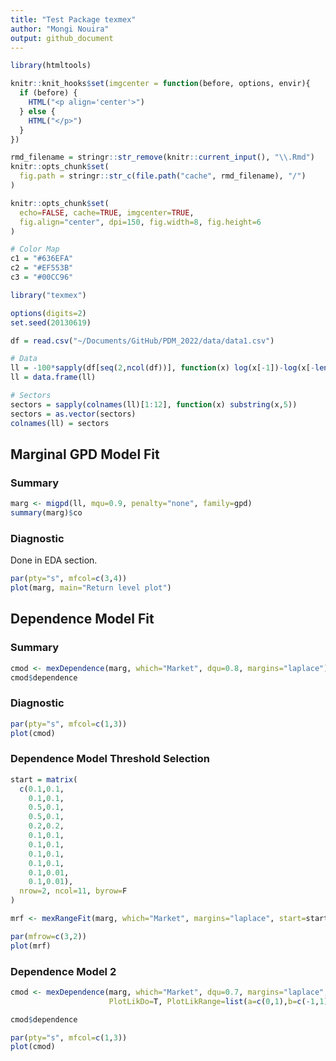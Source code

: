 ```yaml
---
title: "Test Package texmex"
author: "Mongi Nouira"
output: github_document
---
```


```r
library(htmltools)

knitr::knit_hooks$set(imgcenter = function(before, options, envir){
  if (before) {
    HTML("<p align='center'>")
  } else {
    HTML("</p>")
  }
})

rmd_filename = stringr::str_remove(knitr::current_input(), "\\.Rmd")
knitr::opts_chunk$set(
  fig.path = stringr::str_c(file.path("cache", rmd_filename), "/")
)

knitr::opts_chunk$set(
  echo=FALSE, cache=TRUE, imgcenter=TRUE,
  fig.align="center", dpi=150, fig.width=8, fig.height=6
)

# Color Map
c1 = "#636EFA"
c2 = "#EF553B"
c3 = "#00CC96"

library("texmex")

options(digits=2)
set.seed(20130619)
```


```r
df = read.csv("~/Documents/GitHub/PDM_2022/data/data1.csv")

# Data
ll = -100*sapply(df[seq(2,ncol(df))], function(x) log(x[-1])-log(x[-length(df$Date)]))
ll = data.frame(ll)

# Sectors
sectors = sapply(colnames(ll)[1:12], function(x) substring(x,5))
sectors = as.vector(sectors)
colnames(ll) = sectors
```

## Marginal GPD Model Fit
### Summary

```r
marg <- migpd(ll, mqu=0.9, penalty="none", family=gpd)
summary(marg)$co
```

### Diagnostic
Done in EDA section.

```r
par(pty="s", mfcol=c(3,4))
plot(marg, main="Return level plot")
```

## Dependence Model Fit
### Summary

```r
cmod <- mexDependence(marg, which="Market", dqu=0.8, margins="laplace")
cmod$dependence
```

### Diagnostic

```r
par(pty="s", mfcol=c(1,3))
plot(cmod)
```

### Dependence Model Threshold Selection

```r
start = matrix(
  c(0.1,0.1, 
    0.1,0.1, 
    0.5,0.1,
    0.5,0.1,
    0.2,0.2,
    0.1,0.1,
    0.1,0.1,
    0.1,0.1,
    0.1,0.1,
    0.1,0.01,
    0.1,0.01), 
  nrow=2, ncol=11, byrow=F
)

mrf <- mexRangeFit(marg, which="Market", margins="laplace", start=start, trace=11)
```


```r
par(mfrow=c(3,2))
plot(mrf)
```

### Dependence Model 2

```r
cmod <- mexDependence(marg, which="Market", dqu=0.7, margins="laplace", start=start,
                      PlotLikDo=T, PlotLikRange=list(a=c(0,1),b=c(-1,1)))
```


```r
cmod$dependence
```


```r
par(pty="s", mfcol=c(1,3))
plot(cmod)
```




